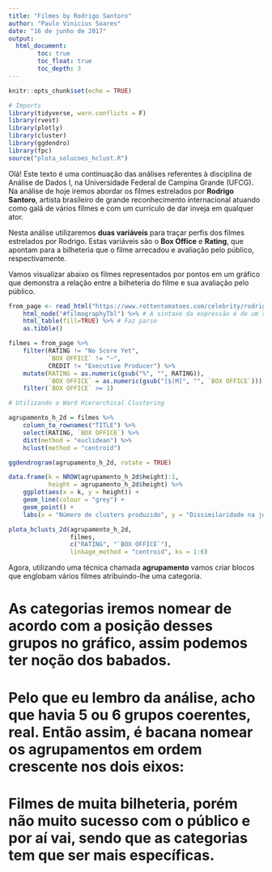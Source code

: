 ```yaml
---
title: "Filmes by Rodrigo Santoro"
author: "Paulo Vinicius Soares"
date: "16 de junho de 2017"
output: 
  html_document:
        toc: true
        toc_float: true
        toc_depth: 3
---
```


```r
knitr::opts_chunk$set(echo = TRUE)
```

```r
# Imports
library(tidyverse, warn.conflicts = F)
library(rvest)
library(plotly)
library(cluster)
library(ggdendro)
library(fpc)
source("plota_solucoes_hclust.R")
```

Olá! Este texto é uma continuação das análises referentes à disciplina de Análise de Dados I, na Universidade Federal de Campina Grande (UFCG). Na análise de hoje iremos abordar os filmes estrelados por **Rodrigo Santoro**, artista brasileiro de grande reconhecimento internacional atuando como galã de vários filmes e com um currículo de dar inveja em qualquer ator.

Nesta análise utilizaremos **duas variáveis** para traçar perfis dos filmes estrelados por Rodrigo. Estas variáveis são o **Box Office** e **Rating**, que apontam para a bilheteria que o filme arrecadou e avaliação pelo público, respectivamente.

Vamos visualizar abaixo os filmes representados por pontos em um gráfico que demonstra a relação entre a bilheteria do filme e sua avaliação pelo público.

```r
from_page <- read_html("https://www.rottentomatoes.com/celebrity/rodrigo_santoro/") %>% 
    html_node("#filmographyTbl") %>% # A sintaxe da expressão é de um seletor à lá JQuery: https://rdrr.io/cran/rvest/man/html_nodes.html 
    html_table(fill=TRUE) %>% # Faz parse
    as.tibble()

filmes = from_page %>% 
    filter(RATING != "No Score Yet", 
           `BOX OFFICE` != "—", 
           CREDIT != "Executive Producer") %>%
    mutate(RATING = as.numeric(gsub("%", "", RATING)), 
           `BOX OFFICE` = as.numeric(gsub("[$|M]", "", `BOX OFFICE`))) %>% 
    filter(`BOX OFFICE` >= 1) 
```

```r
# Utilizando o Ward Hierarchical Clustering

agrupamento_h_2d = filmes %>% 
    column_to_rownames("TITLE") %>%
    select(RATING, `BOX OFFICE`) %>%
    dist(method = "euclidean") %>% 
    hclust(method = "centroid")

ggdendrogram(agrupamento_h_2d, rotate = TRUE)

data.frame(k = NROW(agrupamento_h_2d$height):1, 
           height = agrupamento_h_2d$height) %>% 
    ggplot(aes(x = k, y = height)) + 
    geom_line(colour = "grey") + 
    geom_point() + 
    labs(x = "Número de clusters produzido", y = "Dissimilaridade na junção")

plota_hclusts_2d(agrupamento_h_2d, 
                 filmes, 
                 c("RATING", "`BOX OFFICE`"), 
                 linkage_method = "centroid", ks = 1:6)
```

Agora, utilizando uma técnica chamada **agrupamento** vamos criar blocos que englobam vários filmes atribuindo-lhe uma categoria. 

# As categorias iremos nomear de acordo com a posição desses grupos no gráfico, assim podemos ter noção dos babados.

# Pelo que eu lembro da análise, acho que havia 5 ou 6 grupos coerentes, real. Então assim, é bacana nomear os agrupamentos em ordem crescente nos dois eixos:
# Filmes de muita bilheteria, porém não muito sucesso com o público e por aí vai, sendo que as categorias tem que ser mais específicas.

